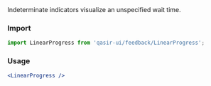 
<Title>Linear indeterminate</Title>

<Subtitle>
Indeterminate indicators visualize an unspecified wait time.
</Subtitle>

### Import
```js
import LinearProgress from 'qasir-ui/feedback/LinearProgress';
```

<h3 style={{marginBottom: 20}}>Usage</h3>

<ProgressLinearIndeterminate/>

```jsx
<LinearProgress />
```